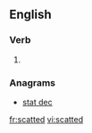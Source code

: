 ==English==

===Verb===
{{head|en}}

# {{present participle of|scat}}

===Anagrams===
* [[stat dec#English|stat dec]]

[[fr:scatted]]
[[vi:scatted]]